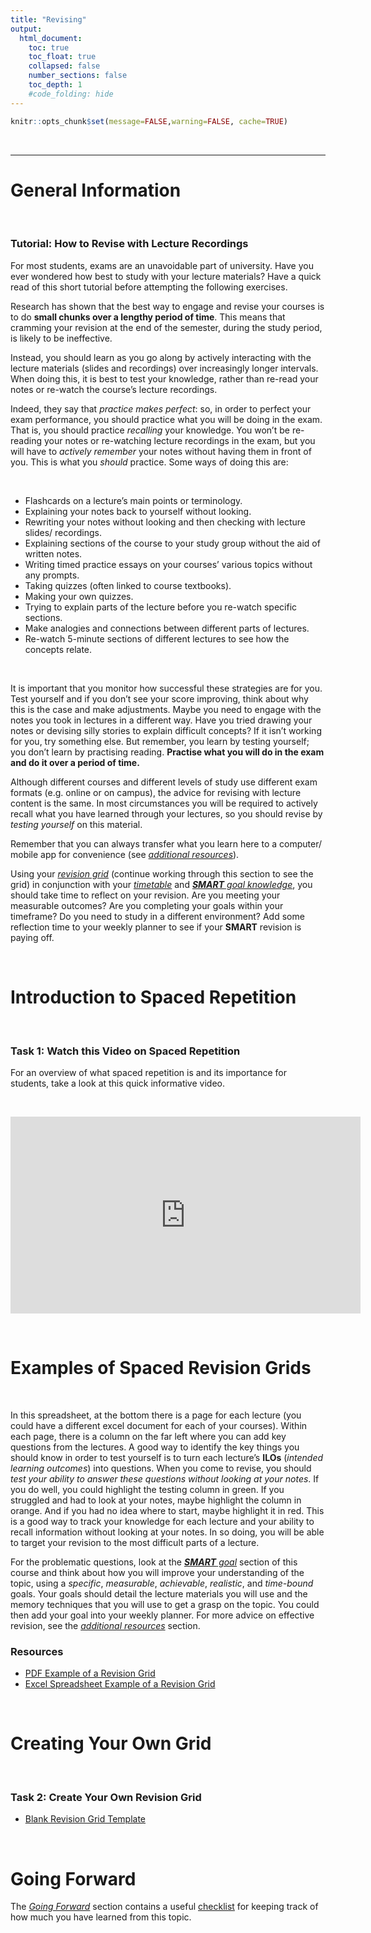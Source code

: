 ```yaml
---
title: "Revising"
output:
  html_document:
    toc: true
    toc_float: true
    collapsed: false
    number_sections: false
    toc_depth: 1
    #code_folding: hide
---
```


```r
knitr::opts_chunk$set(message=FALSE,warning=FALSE, cache=TRUE)
```

<br>

***

# General Information

<br>

### Tutorial: How to Revise with Lecture Recordings

For most students, exams are an unavoidable part of university. Have you ever wondered how best to study with your lecture materials? Have a quick read of this short tutorial before attempting the following exercises.

Research has shown that the best way to engage and revise your courses is to do **small chunks over a lengthy period of time**. This means that cramming your revision at the end of the semester, during the study period, is likely to be ineffective.

Instead, you should learn as you go along by actively interacting with the lecture materials (slides and recordings) over increasingly longer intervals. When doing this, it is best to test your knowledge, rather than re-read your notes or re-watch the course's lecture recordings.

Indeed, they say that _practice makes perfect_: so, in order to perfect your exam performance, you should practice what you will be doing in the exam. That is, you should practice _recalling_ your knowledge. You won't be re-reading your notes or re-watching lecture recordings in the exam, but you will have to _actively remember_ your notes without having them in front of you. This is what you _should_ practice. Some ways of doing this are:

<br>

* Flashcards on a lecture's main points or terminology.
* Explaining your notes back to yourself without looking.
* Rewriting your notes without looking and then checking with lecture slides/ recordings.
* Explaining sections of the course to your study group without the aid of written notes.
* Writing timed practice essays on your courses' various topics without any prompts.
* Taking quizzes (often linked to course textbooks).
* Making your own quizzes.
* Trying to explain parts of the lecture before you re-watch specific sections.
* Make analogies and connections between different parts of lectures.
* Re-watch 5-minute sections of different lectures to see how the concepts relate.

<br>

It is important that you monitor how successful these strategies are for you. Test yourself and if you don't see your score improving, think about why this is the case and make adjustments. Maybe you need to engage with the notes you took in lectures in a different way. Have you tried drawing your notes or devising silly stories to explain difficult concepts? If it isn't working for you, try something else.
But remember, you learn by testing yourself; you don't learn by practising reading. **Practise what you will do in the exam and do it over a period of time.**

Although different courses and different levels of study use different exam formats (e.g. online or on campus), the advice for revising with lecture content is the same. In most circumstances you will be required to actively recall what you have learned through your lectures, so you should revise by _testing yourself_ on this material.

Remember that you can always transfer what you learn here to a computer/ mobile app for convenience (see [_additional resources_](https://grahamreidpsychology.github.io/MakingtheMostofLectures/Additional_Resources.html)).

Using your [_revision grid_](https://grahamreidpsychology.github.io/MakingtheMostofLectures/Revising.html#resources) (continue working through this section to see the grid) in conjunction with your [_timetable_](https://grahamreidpsychology.github.io/MakingtheMostofLectures/Time_Keeping.html) and [_**SMART** goal knowledge_](https://g33h3m.github.io/MakingtheMostofLectures/Goal_Setting.html), you should take time to reflect on your revision. Are you meeting your measurable outcomes? Are you completing your goals within your timeframe? Do you need to study in a different environment? Add some reflection time to your weekly planner to see if your **SMART** revision is paying off.

<br>

# Introduction to Spaced Repetition

<br>

### Task 1: Watch this Video on Spaced Repetition

For an overview of what spaced repetition is and its importance for students, take a look at this quick informative video.

<br>

<center>

<iframe width="560" height="315" src="https://www.youtube.com/embed/cVf38y07cfk" frameborder="0" allow="accelerometer; autoplay; encrypted-media; gyroscope; picture-in-picture" allowfullscreen></iframe>

</center>

<br>

# Examples of Spaced Revision Grids

<br>

In this spreadsheet, at the bottom there is a page for each lecture (you could have a different excel document for each of your courses). Within each page, there is a column on the far left where you can add key questions from the lectures. A good way to identify the key things you should know in order to test yourself is to turn each lecture's **ILOs** (_intended learning outcomes_) into questions. When you come to revise, you should _test your ability to answer these questions without looking at your notes_. If you do well, you could highlight the testing column in green. If you struggled and had to look at your notes, maybe highlight the column in orange. And if you had no idea where to start, maybe highlight it in red. This is a good way to track your knowledge for each lecture and your ability to recall information without looking at your notes. In so doing, you will be able to target your revision to the most difficult parts of a lecture. 

For the problematic questions, look at the [_**SMART** goal_](https://grahamreidpsychology.github.io/MakingtheMostofLectures/Goal_Setting.html) section of this course and think about how you will improve your understanding of the topic, using a *specific*, *measurable*, *achievable*, *realistic*, and *time-bound* goals. Your goals should detail the lecture materials you will use and the memory techniques that you will use to get a grasp on the topic. You could then add your goal into your weekly planner. For more advice on effective revision, see the [_additional resources_](https://grahamreidpsychology.github.io/MakingtheMostofLectures/Additional_Resources.html#revising) section.

### Resources

* [PDF Example of a Revision Grid](downloads/Revision_Grid_Example.pdf
)
* [Excel Spreadsheet Example of a Revision Grid](downloads/Revision_Grid_Example.xlsx
)

<br>

# Creating Your Own Grid

<br>

### Task 2: Create Your Own Revision Grid

* [Blank Revision Grid Template](downloads/Revision_Template.xlsx)

<br>

# Going Forward

The [_Going Forward_](https://grahamreidpsychology.github.io/MakingtheMostofLectures/Going_Forward.html) section contains a useful [checklist](downloads/checklist.docx) for keeping track of how much you have learned from this topic.